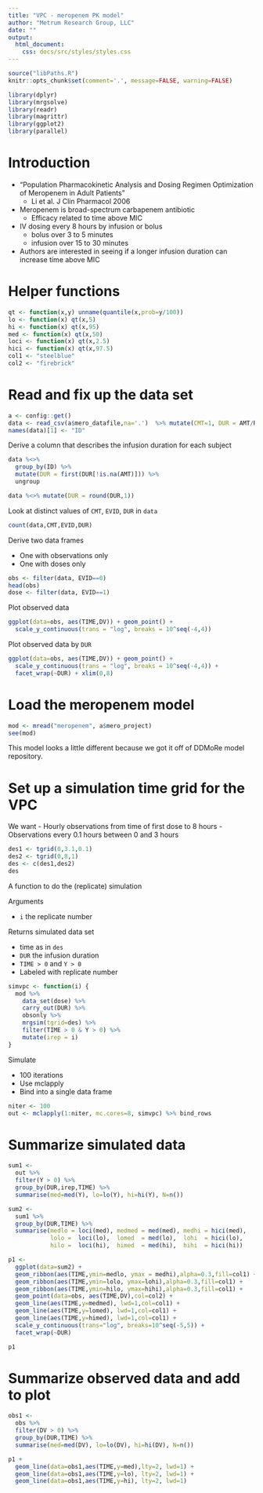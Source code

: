 ```yaml
---
title: "VPC - meropenem PK model"
author: "Metrum Research Group, LLC"
date: ""
output: 
  html_document: 
    css: docs/src/styles/styles.css
---
```


```r
source("libPaths.R")
knitr::opts_chunk$set(comment='.', message=FALSE, warning=FALSE)
```


```r
library(dplyr)
library(mrgsolve)
library(readr)
library(magrittr)
library(ggplot2)
library(parallel)
```


# Introduction

- "Population Pharmacokinetic Analysis and Dosing Regimen Optimization of Meropenem in Adult Patients"
    - Li et al. J Clin Pharmacol 2006
- Meropenem is broad-spectrum carbapenem antibiotic
    - Efficacy related to time above MIC
- IV dosing every 8 hours by infusion or bolus
    - bolus over 3 to 5 minutes
    - infusion over 15 to 30 minutes
- Authors are interested in seeing if a longer infusion duration 
can increase time above MIC

# Helper functions
```r
qt <- function(x,y) unname(quantile(x,prob=y/100))
lo <- function(x) qt(x,5)
hi <- function(x) qt(x,95)
med <- function(x) qt(x,50)
loci <- function(x) qt(x,2.5)
hici <- function(x) qt(x,97.5)
col1 <- "steelblue"
col2 <- "firebrick"
```

# Read and fix up the data set
```r
a <- config::get()
data <- read_csv(a$mero_datafile,na='.')  %>% mutate(CMT=1, DUR = AMT/RATE)
names(data)[1] <- "ID"
```



Derive a column that describes the infusion duration for each subject
```r
data %<>% 
  group_by(ID) %>% 
  mutate(DUR = first(DUR[!is.na(AMT)])) %>% 
  ungroup

data %<>% mutate(DUR = round(DUR,1))
```

Look at distinct values of `CMT`, `EVID`, `DUR` in `data`

```r
count(data,CMT,EVID,DUR)
```

Derive two data frames

- One with observations only
- One with doses only

```r
obs <- filter(data, EVID==0)
head(obs)
dose <- filter(data, EVID==1)
```


Plot observed data
```r
ggplot(data=obs, aes(TIME,DV)) + geom_point() +
  scale_y_continuous(trans = "log", breaks = 10^seq(-4,4))
```

Plot observed data by `DUR`
```r
ggplot(data=obs, aes(TIME,DV)) + geom_point() +
  scale_y_continuous(trans = "log", breaks = 10^seq(-4,4)) +
  facet_wrap(~DUR) + xlim(0,8)
```

# Load the meropenem model

```r
mod <- mread("meropenem", a$mero_project)
see(mod)
```

This model looks a little different because we got it 
off of DDMoRe model repository.


# Set up a simulation time grid for the VPC

We want 
- Hourly observations from time of first dose to 8 hours
- Observations every 0.1 hours between 0 and 3 hours 

```r
des1 <- tgrid(0,3.1,0.1)
des2 <- tgrid(0,8,1)
des <- c(des1,des2)
des
```


A function to do the (replicate) simulation

Arguments

- `i` the replicate number

Returns simulated data set 

- time as in `des`
- `DUR` the infusion duration 
- `TIME > 0` and `Y > 0`
- Labeled with replicate number

```r
simvpc <- function(i) {
  mod %>% 
    data_set(dose) %>%
    carry_out(DUR) %>%
    obsonly %>%
    mrgsim(tgrid=des) %>% 
    filter(TIME > 0 & Y > 0) %>%
    mutate(irep = i)
}
```

Simulate

- 100 iterations
- Use mclapply
- Bind into a single data frame

```r
niter <- 100
out <- mclapply(1:niter, mc.cores=8, simvpc) %>% bind_rows
```


# Summarize simulated data
```r
sum1 <- 
  out %>% 
  filter(Y > 0) %>%
  group_by(DUR,irep,TIME) %>%
  summarise(med=med(Y), lo=lo(Y), hi=hi(Y), N=n())
```


```r
sum2 <- 
  sum1 %>%
  group_by(DUR,TIME) %>% 
  summarise(medlo = loci(med), medmed = med(med), medhi = hici(med),
            lolo =  loci(lo),  lomed  = med(lo),  lohi  = hici(lo),
            hilo =  loci(hi),  himed  = med(hi),  hihi  = hici(hi))
```

```r
p1 <- 
  ggplot(data=sum2) + 
  geom_ribbon(aes(TIME,ymin=medlo, ymax = medhi),alpha=0.3,fill=col1) + 
  geom_ribbon(aes(TIME,ymin=lolo, ymax=lohi),alpha=0.3,fill=col1) + 
  geom_ribbon(aes(TIME,ymin=hilo, ymax=hihi),alpha=0.3,fill=col1) + 
  geom_point(data=obs, aes(TIME,DV),col=col2) +
  geom_line(aes(TIME,y=medmed), lwd=1,col=col1) +
  geom_line(aes(TIME,y=lomed), lwd=1,col=col1) +
  geom_line(aes(TIME,y=himed), lwd=1,col=col1) +
  scale_y_continuous(trans="log", breaks=10^seq(-5,5)) +
  facet_wrap(~DUR)

```


```r
p1
```

  
# Summarize observed data and add to plot
```r
obs1 <- 
  obs %>% 
  filter(DV > 0) %>%
  group_by(DUR,TIME) %>%
  summarise(med=med(DV), lo=lo(DV), hi=hi(DV), N=n())
```

```r
p1 + 
  geom_line(data=obs1,aes(TIME,y=med),lty=2, lwd=1) +
  geom_line(data=obs1,aes(TIME,y=lo), lty=2, lwd=1) +
  geom_line(data=obs1,aes(TIME,y=hi), lty=2, lwd=1)
```



